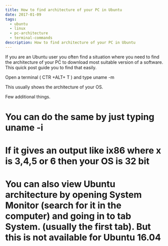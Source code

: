 ```yaml
---
title: How to find architecture of your PC in Ubuntu
date: 2017-01-09
tags:
  - ubuntu
  - linux
  - pc-architecture
  - terminal-commands
description: How to find architecture of your PC in Ubuntu
---
```


If you are an Ubuntu user you often find a situation where you need to find the architecture of your PC to download most suitable version of a software. This quick post guide you to find that easily.

Open a terminal ( CTR +ALT+ T ) and type
uname -m

This usually shows the architecture of your OS.

Few additional things.

# You can do the same by just typing uname -i
# If it gives an output like ix86 where x is 3,4,5 or 6 then your OS is 32 bit
# You can also view Ubuntu architecture by opening System Monitor (search for it in the computer) and going in to tab System. (usually the first tab). But this is not available for Ubuntu 16.04

